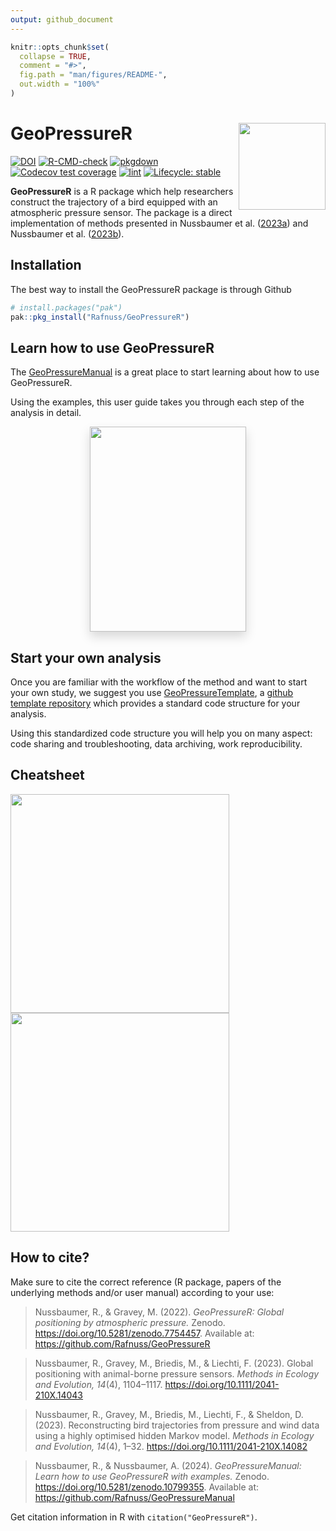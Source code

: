```yaml
---
output: github_document
---
```


<!-- README.md is generated from README.Rmd. Please edit that file -->

```r
knitr::opts_chunk$set(
  collapse = TRUE,
  comment = "#>",
  fig.path = "man/figures/README-",
  out.width = "100%"
)
```

# GeoPressureR <img src="man/figures/logo.png" align="right" height="139"/>

<!-- badges: start -->
[![DOI](https://zenodo.org/badge/DOI/10.5281/zenodo.7754457.svg)](https://doi.org/10.5281/zenodo.7754457)
[![R-CMD-check](https://github.com/Rafnuss/GeoPressureR/actions/workflows/R-CMD-check.yaml/badge.svg)](https://github.com/Rafnuss/GeoPressureR/actions/workflows/R-CMD-check.yaml)
[![pkgdown](https://github.com/Rafnuss/GeoPressureR/actions/workflows/pkgdown.yaml/badge.svg)](https://github.com/Rafnuss/GeoPressureR/actions/workflows/pkgdown.yaml)
[![Codecov test coverage](https://codecov.io/gh/Rafnuss/GeoPressureR/branch/master/graph/badge.svg)](https://app.codecov.io/gh/Rafnuss/GeoPressureR?branch=master)
[![lint](https://github.com/Rafnuss/GeoPressureR/actions/workflows/lint.yaml/badge.svg)](https://github.com/Rafnuss/GeoPressureR/actions/workflows/lint.yaml)
[![Lifecycle: stable](https://img.shields.io/badge/lifecycle-stable-brightgreen.svg)](https://lifecycle.r-lib.org/articles/stages.html#stable)
<!-- badges: end -->

**GeoPressureR** is a R package which help researchers construct the trajectory of a bird equipped with an atmospheric pressure sensor. The package is a direct implementation of methods presented in Nussbaumer et al. ([2023a](https://doi.org/10.1111/2041-210X.14043)) and Nussbaumer et al. ([2023b](https://doi.org/10.1111/2041-210X.14082)). 

## Installation

The best way to install the GeoPressureR package is through Github

``` r
# install.packages("pak")
pak::pkg_install("Rafnuss/GeoPressureR")
```

## Learn how to use GeoPressureR

The [GeoPressureManual](https://raphaelnussbaumer.com/GeoPressureManual/) is a great place to start learning about how to use GeoPressureR.

Using the examples, this user guide takes you through each step of the analysis in detail.

<p align="center">
<a href="https://raphaelnussbaumer.com/GeoPressureManual/"><img src="https://github.com/Rafnuss/GeoPressureManual/raw/main/assets/cover.png" style="margin: 0 1rem 0 1rem;box-shadow: 0 .5rem 1rem rgba(0,0,0,.15);" align="center" width="250" height="328"></a></p>

## Start your own analysis

Once you are familiar with the workflow of the method and want to start your own study, we suggest you use [GeoPressureTemplate](https://github.com/Rafnuss/GeoPressureTemplate), a [github template repository](https://docs.github.com/en/repositories/creating-and-managing-repositories/creating-a-template-repository) which provides a standard code structure for your analysis. 

Using this standardized code structure you will help you on many aspect: code sharing and troubleshooting, data archiving, work reproducibility.

## Cheatsheet

<a href="https://github.com/Rafnuss/GeoPressureR/raw/master/man/figures/cheatsheet.pdf" target="_blank">
<img src="man/figures/cheatsheet-01.png" width="350"/>
<img src="man/figures/cheatsheet-02.png" width="350"/>
</a>

## How to cite?

Make sure to cite the correct reference (R package, papers of the underlying methods and/or user manual) according to your use:

> Nussbaumer, R., & Gravey, M. (2022). *GeoPressureR: Global positioning by atmospheric pressure.* Zenodo. [https://doi.org/10.5281/zenodo.7754457](https://doi.org/10.5281/zenodo.7754457). Available at: [https://github.com/Rafnuss/GeoPressureR](https://github.com/Rafnuss/GeoPressureR)

> Nussbaumer, R., Gravey, M., Briedis, M., & Liechti, F. (2023). Global positioning with animal-borne pressure sensors. *Methods in Ecology and Evolution, 14*(4), 1104–1117. [https://doi.org/10.1111/2041-210X.14043](https://doi.org/10.1111/2041-210X.14043)

> Nussbaumer, R., Gravey, M., Briedis, M., Liechti, F., & Sheldon, D. (2023). Reconstructing bird trajectories from pressure and wind data using a highly optimised hidden Markov model. *Methods in Ecology and Evolution, 14*(4), 1–32. [https://doi.org/10.1111/2041-210X.14082](https://doi.org/10.1111/2041-210X.14082)

> Nussbaumer, R., & Nussbaumer, A. (2024). *GeoPressureManual: Learn how to use GeoPressureR with examples.* Zenodo. [https://doi.org/10.5281/zenodo.10799355](https://doi.org/10.5281/zenodo.10799355). Available at: [https://github.com/Rafnuss/GeoPressureManual](https://github.com/Rafnuss/GeoPressureManual)

Get citation information in R with `citation("GeoPressureR")`.
